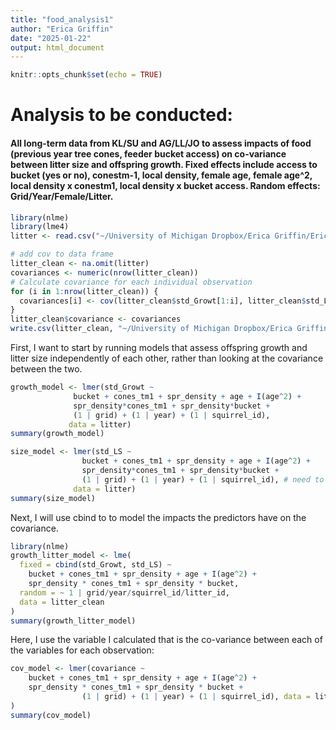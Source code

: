 ```yaml
---
title: "food_analysis1"
author: "Erica Griffin"
date: "2025-01-22"
output: html_document
---
```


```r
knitr::opts_chunk$set(echo = TRUE)
```

# Analysis to be conducted: 
#### All long-term data from KL/SU and AG/LL/JO to assess impacts of food (previous year tree cones, feeder bucket access) on co-variance between litter size and offspring growth. Fixed effects include access to bucket (yes or no), conestm-1, local density, female age, female age^2, local density x conestm1, local density x bucket access. Random effects: Grid/Year/Female/Litter. 

```r
library(nlme)
library(lme4)
litter <- read.csv("~/University of Michigan Dropbox/Erica Griffin/Erica Griffin - shared folder/W25 social cue analysis/social-cues-KRSP/AnalysisData/litter_analysis.csv")

# add cov to data frame 
litter_clean <- na.omit(litter)
covariances <- numeric(nrow(litter_clean))
# Calculate covariance for each individual observation
for (i in 1:nrow(litter_clean)) {
  covariances[i] <- cov(litter_clean$std_Growt[1:i], litter_clean$std_LS[1:i], use = "complete.obs")
}
litter_clean$covariance <- covariances
write.csv(litter_clean, "~/University of Michigan Dropbox/Erica Griffin/Erica Griffin - shared folder/W25 social cue analysis/social-cues-KRSP/AnalysisData/litter_analysis_cov.csv")
```

First, I want to start by running models that assess offspring growth and litter size independently of each other, rather than looking at the covariance between the two. 

```r
growth_model <- lmer(std_Growt ~ 
              bucket + cones_tm1 + spr_density + age + I(age^2) + 
              spr_density*cones_tm1 + spr_density*bucket + 
              (1 | grid) + (1 | year) + (1 | squirrel_id), 
             data = litter)
summary(growth_model)
```

```r
size_model <- lmer(std_LS ~ 
                bucket + cones_tm1 + spr_density + age + I(age^2) + 
                spr_density*cones_tm1 + spr_density*bucket + 
                (1 | grid) + (1 | year) + (1 | squirrel_id), # need to add in litter_id once I fix the errors 
              data = litter)
summary(size_model)
```

Next, I will use cbind to to model the impacts the predictors have on the covariance.  

```r
library(nlme)
growth_litter_model <- lme(
  fixed = cbind(std_Growt, std_LS) ~ 
    bucket + cones_tm1 + spr_density + age + I(age^2) +
    spr_density * cones_tm1 + spr_density * bucket,
  random = ~ 1 | grid/year/squirrel_id/litter_id,
  data = litter_clean  
)
summary(growth_litter_model)
```

Here, I use the variable I calculated that is the co-variance between each of the variables for each observation: 

```r
cov_model <- lmer(covariance ~ 
    bucket + cones_tm1 + spr_density + age + I(age^2) +
    spr_density * cones_tm1 + spr_density * bucket + 
                (1 | grid) + (1 | year) + (1 | squirrel_id), data = litter_clean
)
summary(cov_model)
```


